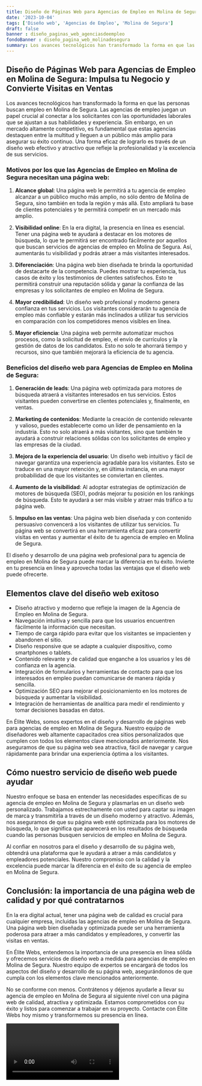```yaml
---
title: Diseño de Páginas Web para Agencias de Empleo en Molina de Segura
date: '2023-10-04'
tags: ['Diseño web', 'Agencias de Empleo', 'Molina de Segura']
draft: false
banner : diseño_paginas_web_agenciasdeempleo
fondoBanner : diseño_pagina_web_molinadesegura
summary: Los avances tecnológicos han transformado la forma en que las personas buscan empleo en Molina de Segura. Las agencias de empleo juegan un papel crucial al conectar a los solicitantes con las oportunidades laborales que se ajustan a sus habilidades y experiencia. Sin embargo, en un mercado altamente competitivo, es fundamental que estas agencias destaquen entre la multitud y lleguen a un público más amplio para asegurar su éxito continuo. Una forma eficaz de lograrlo es través de un diseño web efectivo y atractivo que refleje la profesionalidad y la excelencia de sus servicios.
---
```


## Diseño de Páginas Web para Agencias de Empleo en Molina de Segura: Impulsa tu Negocio y Convierte Visitas en Ventas

Los avances tecnológicos han transformado la forma en que las personas buscan empleo en Molina de Segura. Las agencias de empleo juegan un papel crucial al conectar a los solicitantes con las oportunidades laborales que se ajustan a sus habilidades y experiencia. Sin embargo, en un mercado altamente competitivo, es fundamental que estas agencias destaquen entre la multitud y lleguen a un público más amplio para asegurar su éxito continuo. Una forma eficaz de lograrlo es través de un diseño web efectivo y atractivo que refleje la profesionalidad y la excelencia de sus servicios.

### Motivos por los que las Agencias de Empleo en Molina de Segura necesitan una página web:

1. **Alcance global**: Una página web le permitirá a tu agencia de empleo alcanzar a un público mucho más amplio, no sólo dentro de Molina de Segura, sino también en toda la región y más allá. Esto ampliará tu base de clientes potenciales y te permitirá competir en un mercado más amplio.

2. **Visibilidad online**: En la era digital, la presencia en línea es esencial. Tener una página web te ayudará a destacar en los motores de búsqueda, lo que te permitirá ser encontrado fácilmente por aquellos que buscan servicios de agencias de empleo en Molina de Segura. Así, aumentarás tu visibilidad y podrás atraer a más visitantes interesados.

3. **Diferenciación**: Una página web bien diseñada te brinda la oportunidad de destacarte de la competencia. Puedes mostrar tu experiencia, tus casos de éxito y los testimonios de clientes satisfechos. Esto te permitirá construir una reputación sólida y ganar la confianza de las empresas y los solicitantes de empleo en Molina de Segura.

4. **Mayor credibilidad**: Un diseño web profesional y moderno genera confianza en tus servicios. Los visitantes considerarán tu agencia de empleo más confiable y estarán más inclinados a utilizar tus servicios en comparación con los competidores menos visibles en línea.

5. **Mayor eficiencia**: Una página web permite automatizar muchos procesos, como la solicitud de empleo, el envío de currículos y la gestión de datos de los candidatos. Esto no solo te ahorrará tiempo y recursos, sino que también mejorará la eficiencia de tu agencia.

### Beneficios del diseño web para Agencias de Empleo en Molina de Segura:

1. **Generación de leads**: Una página web optimizada para motores de búsqueda atraerá a visitantes interesados en tus servicios. Estos visitantes pueden convertirse en clientes potenciales y, finalmente, en ventas.

2. **Marketing de contenidos**: Mediante la creación de contenido relevante y valioso, puedes establecerte como un líder de pensamiento en la industria. Esto no solo atraerá a más visitantes, sino que también te ayudará a construir relaciones sólidas con los solicitantes de empleo y las empresas de la ciudad.

3. **Mejora de la experiencia del usuario**: Un diseño web intuitivo y fácil de navegar garantiza una experiencia agradable para los visitantes. Esto se traduce en una mayor retención y, en última instancia, en una mayor probabilidad de que los visitantes se conviertan en clientes.

4. **Aumento de la visibilidad**: Al adoptar estrategias de optimización de motores de búsqueda (SEO), podrás mejorar tu posición en los rankings de búsqueda. Esto te ayudará a ser más visible y atraer más tráfico a tu página web.

5. **Impulso en las ventas**: Una página web bien diseñada y con contenido persuasivo convencerá a los visitantes de utilizar tus servicios. Tu página web se convertirá en una herramienta eficaz para convertir visitas en ventas y aumentar el éxito de tu agencia de empleo en Molina de Segura.

El diseño y desarrollo de una página web profesional para tu agencia de empleo en Molina de Segura puede marcar la diferencia en tu éxito. Invierte en tu presencia en línea y aprovecha todas las ventajas que el diseño web puede ofrecerte.

<GifSeo />

<Cta />

## Elementos clave del diseño web exitoso

- Diseño atractivo y moderno que refleje la imagen de la Agencia de Empleo en Molina de Segura.
- Navegación intuitiva y sencilla para que los usuarios encuentren fácilmente la información que necesitan.
- Tiempo de carga rápido para evitar que los visitantes se impacienten y abandonen el sitio.
- Diseño responsive que se adapte a cualquier dispositivo, como smartphones o tablets.
- Contenido relevante y de calidad que enganche a los usuarios y les dé confianza en la agencia.
- Integración de formularios y herramientas de contacto para que los interesados en empleo puedan comunicarse de manera rápida y sencilla.
- Optimización SEO para mejorar el posicionamiento en los motores de búsqueda y aumentar la visibilidad.
- Integración de herramientas de analítica para medir el rendimiento y tomar decisiones basadas en datos.

En Élite Webs, somos expertos en el diseño y desarrollo de páginas web para agencias de empleo en Molina de Segura. Nuestro equipo de diseñadores web altamente capacitados crea sitios personalizados que cumplen con todos los elementos clave mencionados anteriormente. Nos aseguramos de que su página web sea atractiva, fácil de navegar y cargue rápidamente para brindar una experiencia óptima a los visitantes.

## Cómo nuestro servicio de diseño web puede ayudar

Nuestro enfoque se basa en entender las necesidades específicas de su agencia de empleo en Molina de Segura y plasmarlas en un diseño web personalizado. Trabajamos estrechamente con usted para captar su imagen de marca y transmitirla a través de un diseño moderno y atractivo. Además, nos aseguramos de que su página web esté optimizada para los motores de búsqueda, lo que significa que aparecerá en los resultados de búsqueda cuando las personas busquen servicios de empleo en Molina de Segura.

Al confiar en nosotros para el diseño y desarrollo de su página web, obtendrá una plataforma que le ayudará a atraer a más candidatos y empleadores potenciales. Nuestro compromiso con la calidad y la excelencia puede marcar la diferencia en el éxito de su agencia de empleo en Molina de Segura.

## Conclusión: la importancia de una página web de calidad y por qué contratarnos

En la era digital actual, tener una página web de calidad es crucial para cualquier empresa, incluidas las agencias de empleo en Molina de Segura. Una página web bien diseñada y optimizada puede ser una herramienta poderosa para atraer a más candidatos y empleadores, y convertir las visitas en ventas.

En Élite Webs, entendemos la importancia de una presencia en línea sólida y ofrecemos servicios de diseño web a medida para agencias de empleo en Molina de Segura. Nuestro equipo de expertos se encargará de todos los aspectos del diseño y desarrollo de su página web, asegurándonos de que cumpla con los elementos clave mencionados anteriormente.

No se conforme con menos. Contrátenos y déjenos ayudarle a llevar su agencia de empleo en Molina de Segura al siguiente nivel con una página web de calidad, atractiva y optimizada. Estamos comprometidos con su éxito y listos para comenzar a trabajar en su proyecto. Contacte con Élite Webs hoy mismo y transformemos su presencia en línea.

<Video />

<CtaBot job='Agencias de Empleo' city='Molina de Segura'/>

<Gmaps query='Molina de Segura+españa+maps' />